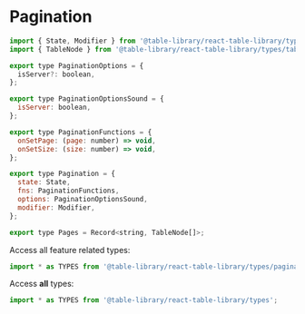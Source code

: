 
<Meta title="Types/Pagination" />

# Pagination

```javascript
import { State, Modifier } from '@table-library/react-table-library/types/common';
import { TableNode } from '@table-library/react-table-library/types/table';

export type PaginationOptions = {
  isServer?: boolean,
};

export type PaginationOptionsSound = {
  isServer: boolean,
};

export type PaginationFunctions = {
  onSetPage: (page: number) => void,
  onSetSize: (size: number) => void,
};

export type Pagination = {
  state: State,
  fns: PaginationFunctions,
  options: PaginationOptionsSound,
  modifier: Modifier,
};

export type Pages = Record<string, TableNode[]>;
```

Access all feature related types:

```javascript
import * as TYPES from '@table-library/react-table-library/types/pagination';
```

Access **all** types:

```javascript
import * as TYPES from '@table-library/react-table-library/types';
```
